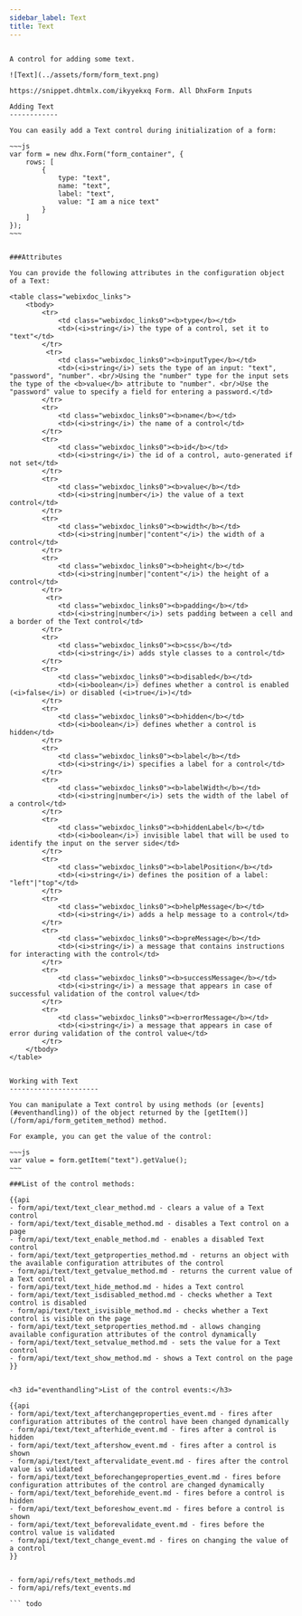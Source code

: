 ```yaml
---
sidebar_label: Text
title: Text
---          
```


```todo

A control for adding some text.

![Text](../assets/form/form_text.png)

https://snippet.dhtmlx.com/ikyyekxq	Form. All DhxForm Inputs

Adding Text
------------

You can easily add a Text control during initialization of a form:

~~~js
var form = new dhx.Form("form_container", {
    rows: [
		{
			type: "text",
            name: "text",
            label: "text",						
			value: "I am a nice text"
		}
    ]
});
~~~


###Attributes

You can provide the following attributes in the configuration object of a Text:

<table class="webixdoc_links">
	<tbody>
        <tr>
			<td class="webixdoc_links0"><b>type</b></td>
			<td>(<i>string</i>) the type of a control, set it to "text"</td>
		</tr>
		 <tr>
			<td class="webixdoc_links0"><b>inputType</b></td>
			<td>(<i>string</i>) sets the type of an input: "text", "password", "number". <br/>Using the "number" type for the input sets the type of the <b>value</b> attribute to "number". <br/>Use the "password" value to specify a field for entering a password.</td>
		</tr>
		<tr>
			<td class="webixdoc_links0"><b>name</b></td>
			<td>(<i>string</i>) the name of a control</td>
		</tr>
		<tr>
			<td class="webixdoc_links0"><b>id</b></td>
			<td>(<i>string</i>) the id of a control, auto-generated if not set</td>
		</tr>
		<tr>
			<td class="webixdoc_links0"><b>value</b></td>
			<td>(<i>string|number</i>) the value of a text control</td>
		</tr>
		<tr>
			<td class="webixdoc_links0"><b>width</b></td>
			<td>(<i>string|number|"content"</i>) the width of a control</td>
		</tr>
		<tr>
			<td class="webixdoc_links0"><b>height</b></td>
			<td>(<i>string|number|"content"</i>) the height of a control</td>
		</tr>
         <tr>
			<td class="webixdoc_links0"><b>padding</b></td>
			<td>(<i>string|number</i>) sets padding between a cell and a border of the Text control</td>
		</tr>	
		<tr>
			<td class="webixdoc_links0"><b>css</b></td>
			<td>(<i>string</i>) adds style classes to a control</td>
		</tr>
		<tr>
			<td class="webixdoc_links0"><b>disabled</b></td>
			<td>(<i>boolean</i>) defines whether a control is enabled (<i>false</i>) or disabled (<i>true</i>)</td>
		</tr>
		<tr>
			<td class="webixdoc_links0"><b>hidden</b></td>
			<td>(<i>boolean</i>) defines whether a control is hidden</td>
		</tr>
		<tr>
			<td class="webixdoc_links0"><b>label</b></td>
			<td>(<i>string</i>) specifies a label for a control</td>
		</tr>
		<tr>
			<td class="webixdoc_links0"><b>labelWidth</b></td>
			<td>(<i>string|number</i>) sets the width of the label of a control</td>
		</tr>
		<tr>
			<td class="webixdoc_links0"><b>hiddenLabel</b></td>
			<td>(<i>boolean</i>) invisible label that will be used to identify the input on the server side</td>
		</tr>
		<tr>
			<td class="webixdoc_links0"><b>labelPosition</b></td>
			<td>(<i>string</i>) defines the position of a label: "left"|"top"</td>
		</tr>
		<tr>
			<td class="webixdoc_links0"><b>helpMessage</b></td>
			<td>(<i>string</i>) adds a help message to a control</td>
		</tr>
		<tr>
			<td class="webixdoc_links0"><b>preMessage</b></td>
			<td>(<i>string</i>) a message that contains instructions for interacting with the control</td>
		</tr>
		<tr>
			<td class="webixdoc_links0"><b>successMessage</b></td>
			<td>(<i>string</i>) a message that appears in case of successful validation of the control value</td>
		</tr>
		<tr>
			<td class="webixdoc_links0"><b>errorMessage</b></td>
			<td>(<i>string</i>) a message that appears in case of error during validation of the control value</td>
		</tr>
    </tbody>
</table>


Working with Text
----------------------

You can manipulate a Text control by using methods (or [events](#eventhandling)) of the object returned by the [getItem()](/form/api/form_getitem_method) method.

For example, you can get the value of the control:

~~~js
var value = form.getItem("text").getValue();
~~~

###List of the control methods:

{{api
- form/api/text/text_clear_method.md - clears a value of a Text control
- form/api/text/text_disable_method.md - disables a Text control on a page
- form/api/text/text_enable_method.md - enables a disabled Text control
- form/api/text/text_getproperties_method.md - returns an object with the available configuration attributes of the control
- form/api/text/text_getvalue_method.md - returns the current value of a Text control
- form/api/text/text_hide_method.md - hides a Text control
- form/api/text/text_isdisabled_method.md - checks whether a Text control is disabled
- form/api/text/text_isvisible_method.md - checks whether a Text control is visible on the page
- form/api/text/text_setproperties_method.md - allows changing available configuration attributes of the control dynamically
- form/api/text/text_setvalue_method.md - sets the value for a Text control
- form/api/text/text_show_method.md - shows a Text control on the page
}}


<h3 id="eventhandling">List of the control events:</h3>

{{api
- form/api/text/text_afterchangeproperties_event.md - fires after configuration attributes of the control have been changed dynamically
- form/api/text/text_afterhide_event.md - fires after a control is hidden
- form/api/text/text_aftershow_event.md - fires after a control is shown
- form/api/text/text_aftervalidate_event.md - fires after the control value is validated
- form/api/text/text_beforechangeproperties_event.md - fires before configuration attributes of the control are changed dynamically
- form/api/text/text_beforehide_event.md - fires before a control is hidden
- form/api/text/text_beforeshow_event.md - fires before a control is shown
- form/api/text/text_beforevalidate_event.md - fires before the control value is validated
- form/api/text/text_change_event.md - fires on changing the value of a control
}}


- form/api/refs/text_methods.md
- form/api/refs/text_events.md

``` todo